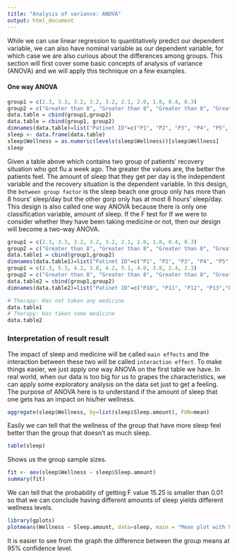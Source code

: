 ```yaml
---
title: "Analysis of variance: ANOVA"
output: html_document
---
```


While we can use linear regression to quantitatively predict our dependent variable, we can also have nominal variable as our dependent variable, for which case we are also curious about the differences among groups. This section will first cover some basic concepts of analysis of variance (ANOVA) and we will apply this technique on a few examples.

#### One way ANOVA
```r
group1 = c(2.3, 3.3, 3.2, 3.2, 3.2, 2.1, 2.0, 1.8, 0.4, 0.3)                
group2 = c("Greater than 8", "Greater than 8", "Greater than 8", "Greater than 8", "Greater than 8", "Smaller than 8", "Smaller than 8", "Smaller than 8", "Smaller than 8", "Smaller than 8")
data.table = cbind(group1,group2)   
data.table = cbind(group1, group2)
dimnames(data.table)=list("Patinet ID"=c("P1", "P2", "P3", "P4", "P5", "P6", "P7", "P8", "P9", "P10"),"Vars"=c("Wellness","Sleep amount"))
sleep <- data.frame(data.table)
sleep$Wellness = as.numeric(levels(sleep$Wellness))[sleep$Wellness]
sleep
```
Given a table above which contains two group of patients' recovery situation who got flu a week ago. The greater the values are, the better the patients feel. The amount of sleep that they get per day is the independent variable and the recovery situation is the dependent variable. In this design, the `between group factor` is the sleep beach one group only has more than 8 hours' sleep/day but the other gorp only has at most 8 hours' sleep/day. This design is also called one way ANOVA because there is only one classification variable, amount of sleep. If the F test for  If we were to consider whether they have been taking medicine or not, then our design will become a two-way ANOVA.
```r
group1 = c(2.3, 3.3, 3.2, 3.2, 3.2, 2.1, 2.0, 1.8, 0.4, 0.3)                
group2 = c("Greater than 8", "Greater than 8", "Greater than 8", "Greater than 8", "Greater than 8", "Smaller than 8", "Smaller than 8", "Smaller than 8", "Smaller than 8", "Smaller than 8")
data.table1 = cbind(group1,group2)   
dimnames(data.table1)=list("Patinet ID"=c("P1", "P2", "P3", "P4", "P5", "P6", "P7", "P8", "P9", "P10"),"Vars"=c("Wellness","Sleep amount"))
group1 = c(2.3, 5.3, 4.2, 3.8, 4.2, 5.1, 4.0, 3.8, 2.4, 2.3)                
group2 = c("Greater than 8", "Greater than 8", "Greater than 8", "Greater than 8", "Greater than 8", "Smaller than 8", "Smaller than 8", "Smaller than 8", "Smaller than 8", "Smaller than 8")
data.table2 = cbind(group1,group2)   
dimnames(data.table2)=list("Patinet ID"=c("P10", "P11", "P12", "P13","P14", "P15", "P16", "P17", "P18", "P19"),"Vars"=c("Wellness","Sleep amount"))
```
```r
# Therapy: Has not taken any medicine
data.table1 
# Therapy: Has taken some medicine
data.table2
```

### Interpretation of result result
The impact of sleep and medicine will be called `main effects` and the interaction between these two will be called `interaction effect`. To make things easier, we just apply one way ANOVA on the first table we have. 
In real world, when our data is too big for us to grapes the characteristics, we can apply some exploratory analysis on the data set just to get a feeling. The purpose of ANOVA here is to understand if the amount of sleep that one gets has an impact on his/her wellness.

```r
aggregate(sleep$Wellness, by=list(sleep$Sleep.amount), FUN=mean)
```
Easily we can tell that the wellness of the group that have more sleep feel better than the group that doesn't as much sleep.

```r
table(sleep)
```
Shows us the group sample sizes.

```r
fit <- aov(sleep$Wellness ~ sleep$Sleep.amount)
summary(fit)
```
We can tell that the probability of getting F value 15.25 is smaller than 0.01 so that we can conclude having different amounts of sleep yields different wellness levels. 

```r
library(gplots)
plotmeans(Wellness ~ Sleep.amount, data=sleep, main = "Mean plot with 95% confidence level", p = 0.95)
```

It is easier to see from the graph the difference between the group means at 95% confidence level. 